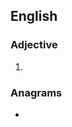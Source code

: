 ==English==

===Adjective===
{{head|en|superlative adjective}}

# {{en-superlative of|bulgy}}

===Anagrams===
* {{anagrams|en|a=begilstu|beguilts}}